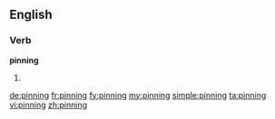 ==English==

===Verb===
'''pinning'''

# {{present participle of|pin}}

[[de:pinning]]
[[fr:pinning]]
[[fy:pinning]]
[[my:pinning]]
[[simple:pinning]]
[[ta:pinning]]
[[vi:pinning]]
[[zh:pinning]]